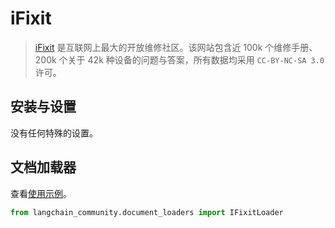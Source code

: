 # iFixit

>[iFixit](https://www.ifixit.com) 是互联网上最大的开放维修社区。该网站包含近 100k 个维修手册、200k 个关于 42k 种设备的问题与答案，所有数据均采用 `CC-BY-NC-SA 3.0` 许可。

## 安装与设置

没有任何特殊的设置。

## 文档加载器

查看[使用示例](/docs/integrations/document_loaders/ifixit)。

```python
from langchain_community.document_loaders import IFixitLoader
```